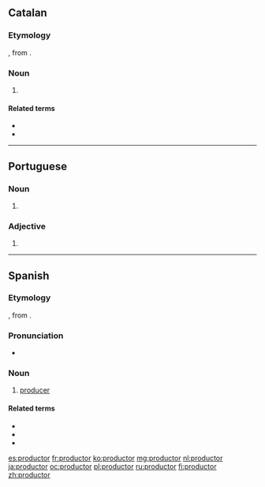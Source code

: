==Catalan==

===Etymology===
{{bor|ca|la|productor}}, from {{m|la|productus}}.

===Noun===
{{ca-noun|m}}

# {{l|en|producer}}

====Related terms====
* {{l|ca|producte}}
* {{l|ca|produir}}

----
==Portuguese==

===Noun===
{{pt-noun|m|es|f=productora}}

# {{pt-obsolete-silent-letter-1911|produtor}}

===Adjective===
{{pt-adj|product|or}}

# {{pt-obsolete-silent-letter-1911|produtor}}

----

==Spanish==

===Etymology===
{{bor|es|la|productor}}, from {{m|la|productus}}.

===Pronunciation===
* {{IPA|/pɾoðukˈto̞ɾ/|lang=es}}

===Noun===
{{es-noun|m|es|f=productora}}

# [[producer]]

====Related terms====
* {{l|es|producción}}
* {{l|es|producto}}
* {{l|es|producir}}

[[es:productor]]
[[fr:productor]]
[[ko:productor]]
[[mg:productor]]
[[nl:productor]]
[[ja:productor]]
[[oc:productor]]
[[pl:productor]]
[[ru:productor]]
[[fi:productor]]
[[zh:productor]]